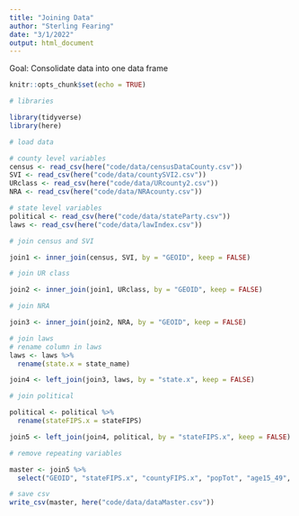 ```yaml
---
title: "Joining Data"
author: "Sterling Fearing"
date: "3/1/2022"
output: html_document
---
```


Goal: Consolidate data into one data frame

```r
knitr::opts_chunk$set(echo = TRUE)
```


```r
# libraries

library(tidyverse)
library(here)
```

```r

# load data

# county level variables
census <- read_csv(here("code/data/censusDataCounty.csv"))
SVI <- read_csv(here("code/data/countySVI2.csv"))
URclass <- read_csv(here("code/data/URcounty2.csv"))
NRA <- read_csv(here("code/data/NRAcounty.csv"))

# state level variables
political <- read_csv(here("code/data/stateParty.csv"))
laws <- read_csv(here("code/data/lawIndex.csv"))

```

```r
# join census and SVI

join1 <- inner_join(census, SVI, by = "GEOID", keep = FALSE)

# join UR class 

join2 <- inner_join(join1, URclass, by = "GEOID", keep = FALSE)

# join NRA

join3 <- inner_join(join2, NRA, by = "GEOID", keep = FALSE)

# join laws
# rename column in laws
laws <- laws %>%
  rename(state.x = state_name)

join4 <- left_join(join3, laws, by = "state.x", keep = FALSE)

# join political

political <- political %>%
  rename(stateFIPS.x = stateFIPS)

join5 <- left_join(join4, political, by = "stateFIPS.x", keep = FALSE)

# remove repeating variables

master <- join5 %>%
  select("GEOID", "stateFIPS.x", "countyFIPS.x", "popTot", "age15_49", "whiteP", "blackP", "amIndP", "asianP", "pacIsP", "hispP", "otherP", "povPerc", "pciE", "SVIth1", "SVIth2", "SVIth3", "SVIth4", "SVIS", "rcaUrbP", "rcaRuralP", "state.x", "totPop10", "urbPop10", "rurlPop10", "cenRuralP", "county", "state.y", "minDist_mi", "gestational", "funding", "medical", "personal", "overall", "legCon", "govCon", "stateCon")

# save csv
write_csv(master, here("code/data/dataMaster.csv"))
```

